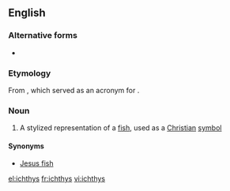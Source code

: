 ==English==

===Alternative forms===
* {{l|en|ichthus}}

===Etymology===
From {{etyl|grc|en}} {{term|ἰχθύς|ΙΧΘΥΣ|fish|lang=grc}}, which served as an acronym for {{term|Ἰησοῦς|'''Ἰ'''ησοῦς|Jesus|lang=grc}} {{term|Χριστός|'''Χ'''ριστός|Christ|lang=grc}} {{term|θεοῦ|'''Θ'''εοῦ|of God|lang=grc}} {{term|υἱός|'''Υ'''ἱός|son|lang=grc}} {{term|σωτήρ|'''Σ'''ωτήρ|saviour|lang=grc}}.

===Noun===
{{wikipedia}}
{{en-noun|es}}

# A stylized representation of a [[fish]], used as a [[Christian]] [[symbol]]

====Synonyms====
* [[Jesus fish]]

[[el:ichthys]]
[[fr:ichthys]]
[[vi:ichthys]]